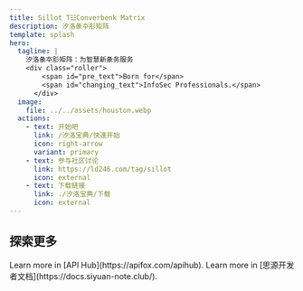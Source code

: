 ---
title: Sillot T☳Converbenk Matrix
description: 汐洛彖夲肜矩阵
template: splash
hero:
  tagline: |
    汐洛彖夲肜矩阵：为智慧新彖务服务
    <div class="roller">
        <span id="pre_text">Born for</span>
        <span id="changing_text">InfoSec Professionals.</span>
      </div>
  image:
    file: ../../assets/houston.webp
  actions:
    - text: 开始吧
      link: /汐洛宝典/快速开始
      icon: right-arrow
      variant: primary
    - text: 参与社区讨论
      link: https://ld246.com/tag/sillot
      icon: external
    - text: 下载链接
      link: ./汐洛宝典/下载
      icon: external
---


<StatusComponent />

## 探索更多

<CardGrid >
	<Card title="API Hub" icon="rocket">
		Learn more in [API Hub](https://apifox.com/apihub).
	</Card>
	<Card title="思源开发者文档" icon="open-book">
		Learn more in [思源开发者文档](https://docs.siyuan-note.club/).
	</Card>
</CardGrid>

<SpeedInsights/>
<ScriptWorkaround />
